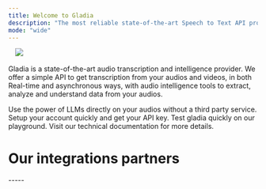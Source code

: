 ```yaml
---
title: Welcome to Gladia
description: "The most reliable state-of-the-art Speech to Text API provider"
mode: "wide"
---
```


<img 
  className="block dark:hidden rounded-lg" 
  noZoom
  height="10"
  src="/assets/dark-banner.png" 
/>
<img 
  className="hidden dark:block rounded-lg" 
  noZoom
  src="/assets/light-banner.png"
/>


Gladia is a state-of-the-art audio transcription and intelligence provider. We offer a simple API to get transcription from your audios and videos,
in both Real-time and asynchronous ways, with audio intelligence tools to extract, analyze and understand data from your audios.



<CardGroup cols={3}>
  <SttCards />
    <Card
    title="Apply audio intelligence"
    icon="magnifying-glass-chart"
    href="/chapters/audio-intelligence/"
  >
    Use the power of LLMs directly on your audios without a third party service.
  </Card>
  <Card
    title="Setup your account"
    icon="gear"
    href="/chapters/introduction/getting-started#setup-your-account"
  >
    Setup your account quickly and get your API key.
  </Card>
    <Card
    title="Test gladia playground"
    icon="list-music"
    href="https://app.gladia.io/"
    arrow={false}
  >
    Test gladia quickly on our playground.
  </Card>
    <Card
    title="Using Gladia API?"
    icon="code"
    href="/api-reference/"
  >
    Visit our technical documentation for more details.
  </Card>

</CardGroup>

# Our integrations partners

<IntegrationsCards />
-----